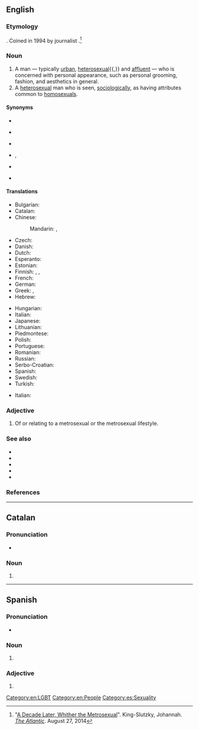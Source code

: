 {{also|metrosexuál}}
==English==
{{wikipedia}}

===Etymology===
{{blend|en|metropolitan|heterosexual}}. Coined in 1994 by journalist {{w|Mark Simpson (journalist)|Mark Simpson}}.<ref>"[http://www.theawl.com/2014/08/a-decade-later-whither-the-metrosexual A Decade Later, Whither the Metrosexual]". King-Slutzky, Johannah. ''[[:w:The Atlantic|The Atlantic]]''. August 27, 2014</ref>

===Noun===
{{en-noun}}

# A man — typically [[urban]], [[heterosexual]]{{,}} and [[affluent]] — who is concerned with personal appearance, such as personal grooming, fashion, and aesthetics in general.
# A [[heterosexual]] man who is seen, [[sociologically]], as having attributes common to [[homosexual]]s.

====Synonyms====
* {{l|en|boulevardier}}
* {{l|en|dandy}} {{qualifier|19th Century}}
* {{l|en|fop}} {{qualifier|19th Century}}
* {{l|en|dude}}, {{l|en|dood}} {{qualifier|archaic}}
* {{l|en|man about town}}
* {{l|en|masher}} {{qualifier|archaic}}

====Translations====
{{trans-top|man concerned with personal appearance}}
* Bulgarian: {{t|bg|метросексуален}}
* Catalan: {{t|ca|metrosexual}}
* Chinese:
*: Mandarin: {{t|cmn|都市美男|tr=dūshì měinán|sc=Hani}}, {{t+|cmn|型男|tr=xíngnán}}
* Czech: {{t|cs|metrosexuál}}
* Danish: {{t|da|metrosexuel}}
* Dutch: {{t+|nl|metroseksueel}}
* Esperanto: {{t|eo|metroseksulo}}
* Estonian: {{t|et|metroseksuaal}}
* Finnish: {{t|fi|metroseksuaali}}, {{t+|fi|hienostelija}}, {{t+|fi|keikari}}
* French: {{t+|fr|métrosexuel|m}}
* German: {{t|de|Metrosexueller|m}}
* Greek: {{t+|el|μετροσέξουαλ|m}}, {{t+|el|κλαρινογαμπρός|m}}
* Hebrew: {{t|he|מטרוסקסואל|tr=metroseksual}}
{{trans-mid}}
* Hungarian: {{t|hu|metroszexuális}}
* Italian: {{t+|it|metrosessuale}}
* Japanese: {{t|ja|メトロセクシャル|tr=metorosekusharu|sc=Jpan}}
* Lithuanian: {{t|lt|metroseksualas}}
* Piedmontese: {{t|pms|gadan}}
* Polish: {{t+|pl|metroseksualny}}
* Portuguese: {{t+|pt|metrossexual|m}}
* Romanian: {{t|ro|metrosexual}}
* Russian: {{t+|ru|метросексуа́л|m|tr=metrosɛksuál}}
* Serbo-Croatian: {{t|sh|метросексуалан|sc=Cyrl}}
* Spanish: {{t+|es|metrosexual}}
* Swedish: {{t+|sv|metrosexuell}}
* Turkish: {{t+|tr|metroseksüel}}
{{trans-bottom}}

{{checktrans-top}}
* Italian: {{t+check|it|vitellone|m}} <!--This doesn't seem to be correct: see my comment on the discussion page - Paul G-->
{{trans-mid}}
{{trans-bottom}}

===Adjective===
{{en-adj}}

# Of or relating to a metrosexual or the metrosexual lifestyle.

===See also===
* {{l|en|ambisexual}}
* {{l|en|gender-bender}}
* {{l|en|unisex}}
* {{l|en|machosexual}}
* {{l|en|Appendix:American Dialect Society words of the year}}

===References===
<references />

[[Category:en:LGBT]]
[[Category:en:People]]

----

==Catalan==

===Pronunciation===
* {{ca-IPA|metrossecsual}}

===Noun===
{{ca-noun|m}}

# {{l|en|metrosexual}}

----

==Spanish==

===Pronunciation===
* {{rhymes|es|al}}

===Noun===
{{es-noun|m|metrosexuales}}

# {{l|en|metrosexual}}

===Adjective===
{{es-adj|pl=metrosexuales}}

# {{l|en|metrosexual}}

[[Category:es:Sexuality]]